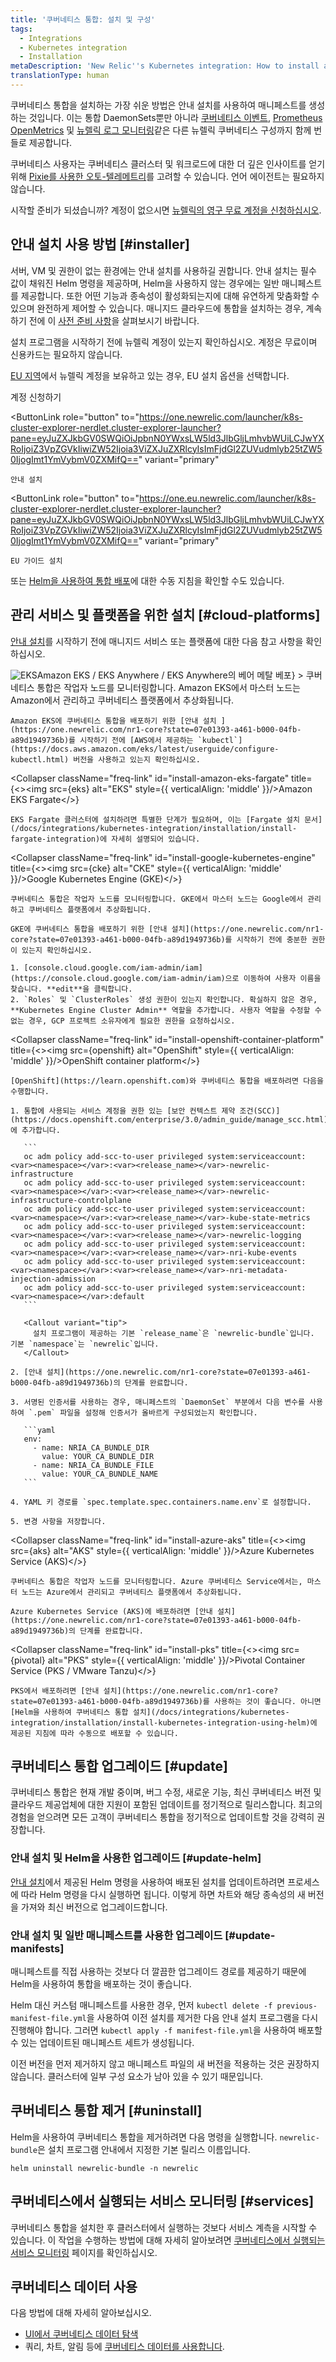 ```yaml
---
title: '쿠버네티스 통합: 설치 및 구성'
tags:
  - Integrations
  - Kubernetes integration
  - Installation
metaDescription: 'New Relic''s Kubernetes integration: How to install and activate the integration, and what data is reported.'
translationType: human
---
```







쿠버네티스 통합을 설치하는 가장 쉬운 방법은 안내 설치를 사용하여 매니페스트를 생성하는 것입니다. 이는 통합 DaemonSets뿐만 아니라 [쿠버네티스 이벤트](/docs/integrations/kubernetes-integration/kubernetes-events/install-kubernetes-events-integration), [Prometheus OpenMetrics](/docs/integrations/prometheus-integrations/get-started/new-relic-prometheus-openmetrics-integration-kubernetes) 및 [뉴렐릭 로그 모니터링](/docs/logs)같은 다른 뉴렐릭 쿠버네티스 구성까지 함께 번들로 제공합니다.

쿠버네티스 사용자는 쿠버네티스 클러스터 및 워크로드에 대한 더 깊은 인사이트를 얻기 위해 [Pixie를 사용한 오토-텔레메트리](/docs/auto-telemetry-pixie/get-started-auto-telemetry-pixie)를 고려할 수 있습니다. 언어 에이전트는 필요하지 않습니다.

시작할 준비가 되셨습니까? 계정이 없으시면 [뉴렐릭의 영구 무료 계정을 신청하십시오](https://newrelic.com/signup).

## 안내 설치 사용 방법 [#installer]

서버, VM 및 권한이 없는 환경에는 안내 설치를 사용하길 권합니다. 안내 설치는 필수 값이 채워진 Helm 명령을 제공하며, Helm을 사용하지 않는 경우에는 일반 매니페스트를 제공합니다. 또한 어떤 기능과 종속성이 활성화되는지에 대해 유연하게 맞춤화할 수 있으며 완전하게 제어할 수 있습니다. 매니지드 클라우드에 통합을 설치하는 경우, 계속하기 전에 이 [사전 준비 사항](#cloud-platforms)을 살펴보시기 바랍니다.

설치 프로그램을 시작하기 전에 뉴렐릭 계정이 있는지 확인하십시오. 계정은 무료이며 신용카드는 필요하지 않습니다.

[EU 지역](/docs/using-new-relic/welcome-new-relic/get-started/our-eu-us-region-data-centers)에서 뉴렐릭 계정을 보유하고 있는 경우, EU 설치 옵션을 선택합니다.

<ButtonGroup>
  <ButtonLink
    data-tessen="stitchedPathLinkClick"
    role="button"
    to="https://newrelic.com/signup"
    variant="primary"
  >
    계정 신청하기
  </ButtonLink>

  <ButtonLink
    role="button"
    to="https://one.newrelic.com/launcher/k8s-cluster-explorer-nerdlet.cluster-explorer-launcher?pane=eyJuZXJkbGV0SWQiOiJpbnN0YWxsLW5ld3JlbGljLmhvbWUiLCJwYXRoIjoiZ3VpZGVkIiwiZW52Ijoia3ViZXJuZXRlcyIsImFjdGl2ZUVudmlyb25tZW50IjogImt1YmVybmV0ZXMifQ=="
    variant="primary"
  >
    안내 설치
  </ButtonLink>

  <ButtonLink
    role="button"
    to="https://one.eu.newrelic.com/launcher/k8s-cluster-explorer-nerdlet.cluster-explorer-launcher?pane=eyJuZXJkbGV0SWQiOiJpbnN0YWxsLW5ld3JlbGljLmhvbWUiLCJwYXRoIjoiZ3VpZGVkIiwiZW52Ijoia3ViZXJuZXRlcyIsImFjdGl2ZUVudmlyb25tZW50IjogImt1YmVybmV0ZXMifQ=="
    variant="primary"
  >
    EU 가이드 설치
  </ButtonLink>
</ButtonGroup>

또는 [Helm을 사용하여 통합 배포](/docs/integrations/kubernetes-integration/installation/install-kubernetes-integration-using-helm)에 대한 수동 지침을 확인할 수도 있습니다.

## 관리 서비스 및 플랫폼을 위한 설치 [#cloud-platforms]

[안내 설치](https://one.newrelic.com/nr1-core?state=07e01393-a461-b000-04fb-a89d1949736b)를 시작하기 전에 매니지드 서비스 또는 플랫폼에 대한 다음 참고 사항을 확인하십시오.

<CollapserGroup>
  <Collapser
    className="freq-link"
    id="install-amazon-eks"
    title={<><img src={eks} alt="EKS" style={{ verticalAlign: 'middle' }}/>Amazon EKS / EKS Anywhere / EKS Anywhere의 베어 메탈 베포</>}
  >
    쿠버네티스 통합은 작업자 노드를 모니터링합니다. Amazon EKS에서 마스터 노드는 Amazon에서 관리하고 쿠버네티스 플랫폼에서 추상화됩니다.

    Amazon EKS에 쿠버네티스 통합을 배포하기 위한 [안내 설치 ](https://one.newrelic.com/nr1-core?state=07e01393-a461-b000-04fb-a89d1949736b)를 시작하기 전에 [AWS에서 제공하는 `kubectl`](https://docs.aws.amazon.com/eks/latest/userguide/configure-kubectl.html) 버전을 사용하고 있는지 확인하십시오.
  </Collapser>

  <Collapser
    className="freq-link"
    id="install-amazon-eks-fargate"
    title={<><img src={eks} alt="EKS" style={{ verticalAlign: 'middle' }}/>Amazon EKS Fargate</>}
  >
    EKS Fargate 클러스터에 설치하려면 특별한 단계가 필요하며, 이는 [Fargate 설치 문서](/docs/integrations/kubernetes-integration/installation/install-fargate-integration)에 자세히 설명되어 있습니다.
  </Collapser>

  <Collapser
    className="freq-link"
    id="install-google-kubernetes-engine"
    title={<><img src={cke} alt="CKE" style={{ verticalAlign: 'middle' }}/>Google Kubernetes Engine (GKE)</>}
  >
    쿠버네티스 통합은 작업자 노드를 모니터링합니다. GKE에서 마스터 노드는 Google에서 관리하고 쿠버네티스 플랫폼에서 추상화됩니다.

    GKE에 쿠버네티스 통합을 배포하기 위한 [안내 설치](https://one.newrelic.com/nr1-core?state=07e01393-a461-b000-04fb-a89d1949736b)를 시작하기 전에 충분한 권한이 있는지 확인하십시오.

    1. [console.cloud.google.com/iam-admin/iam](https://console.cloud.google.com/iam-admin/iam)으로 이동하여 사용자 이름을 찾습니다. **edit**을 클릭합니다.
    2. `Roles` 및 `ClusterRoles` 생성 권한이 있는지 확인합니다. 확실하지 않은 경우, **Kubernetes Engine Cluster Admin** 역할을 추가합니다. 사용자 역할을 수정할 수 없는 경우, GCP 프로젝트 소유자에게 필요한 권한을 요청하십시오.
  </Collapser>

  <Collapser
    className="freq-link"
    id="install-openshift-container-platform"
    title={<><img src={openshift} alt="OpenShift" style={{ verticalAlign: 'middle' }}/>OpenShift container platform</>}
  >
    [OpenShift](https://learn.openshift.com)와 쿠버네티스 통합을 배포하려면 다음을 수행합니다.

    1. 통합에 사용되는 서비스 계정을 권한 있는 [보안 컨텍스트 제약 조건(SCC)](https://docs.openshift.com/enterprise/3.0/admin_guide/manage_scc.html)에 추가합니다.

       ```
       oc adm policy add-scc-to-user privileged system:serviceaccount:<var><namespace></var>:<var><release_name></var>-newrelic-infrastructure
       oc adm policy add-scc-to-user privileged system:serviceaccount:<var><namespace></var>:<var><release_name></var>-newrelic-infrastructure-controlplane
       oc adm policy add-scc-to-user privileged system:serviceaccount:<var><namespace></var>:<var><release_name></var>-kube-state-metrics
       oc adm policy add-scc-to-user privileged system:serviceaccount:<var><namespace></var>:<var><release_name></var>-newrelic-logging
       oc adm policy add-scc-to-user privileged system:serviceaccount:<var><namespace></var>:<var><release_name></var>-nri-kube-events
       oc adm policy add-scc-to-user privileged system:serviceaccount:<var><namespace></var>:<var><release_name></var>-nri-metadata-injection-admission
       oc adm policy add-scc-to-user privileged system:serviceaccount:<var><namespace></var>:default
       ```

       <Callout variant="tip">
         설치 프로그램이 제공하는 기본 `release_name`은 `newrelic-bundle`입니다. 기본 `namespace`는 `newrelic`입니다.
       </Callout>

    2. [안내 설치](https://one.newrelic.com/nr1-core?state=07e01393-a461-b000-04fb-a89d1949736b)의 단계를 완료합니다.

    3. 서명된 인증서를 사용하는 경우, 매니페스트의 `DaemonSet` 부분에서 다음 변수를 사용하여 `.pem` 파일을 설정해 인증서가 올바르게 구성되었는지 확인합니다.

       ```yaml
       env:
         - name: NRIA_CA_BUNDLE_DIR
           value: YOUR_CA_BUNDLE_DIR
         - name: NRIA_CA_BUNDLE_FILE
           value: YOUR_CA_BUNDLE_NAME
       ```

    4. YAML 키 경로를 `spec.template.spec.containers.name.env`로 설정합니다.

    5. 변경 사항을 저장합니다.
  </Collapser>

  <Collapser
    className="freq-link"
    id="install-azure-aks"
    title={<><img src={aks} alt="AKS" style={{ verticalAlign: 'middle' }}/>Azure Kubernetes Service (AKS)</>}
  >
    쿠버네티스 통합은 작업자 노드를 모니터링합니다. Azure 쿠버네티스 Service에서는, 마스터 노드는 Azure에서 관리되고 쿠버네티스 플랫폼에서 추상화됩니다.

    Azure Kubernetes Service (AKS)에 배포하려면 [안내 설치](https://one.newrelic.com/nr1-core?state=07e01393-a461-b000-04fb-a89d1949736b)의 단계를 완료합니다.
  </Collapser>

  <Collapser
    className="freq-link"
    id="install-pks"
    title={<><img src={pivotal} alt="PKS" style={{ verticalAlign: 'middle' }}/>Pivotal Container Service (PKS / VMware Tanzu)</>}
  >
    PKS에서 배포하려면 [안내 설치](https://one.newrelic.com/nr1-core?state=07e01393-a461-b000-04fb-a89d1949736b)를 사용하는 것이 좋습니다. 아니면 [Helm을 사용하여 쿠버네티스 통합 설치](/docs/integrations/kubernetes-integration/installation/install-kubernetes-integration-using-helm)에 제공된 지침에 따라 수동으로 배포할 수 있습니다.
  </Collapser>
</CollapserGroup>

## 쿠버네티스 통합 업그레이드 [#update]

쿠버네티스 통합은 현재 개발 중이며, 버그 수정, 새로운 기능, 최신 쿠버네티스 버전 및 클라우드 제공업체에 대한 지원이 포함된 업데이트를 정기적으로 릴리스합니다. 최고의 경험을 얻으려면 모든 고객이 쿠버네티스 통합을 정기적으로 업데이트할 것을 강력히 권장합니다.

### 안내 설치 및 Helm을 사용한 업그레이드 [#update-helm]

[안내 설치](https://one.newrelic.com/nr1-core?state=07e01393-a461-b000-04fb-a89d1949736b)에서 제공된 Helm 명령을 사용하여 배포된 설치를 업데이트하려면 프로세스에 따라 Helm 명령을 다시 실행하면 됩니다. 이렇게 하면 차트와 해당 종속성의 새 버전을 가져와 최신 버전으로 업그레이드합니다.

### 안내 설치 및 일반 매니페스트를 사용한 업그레이드 [#update-manifests]

<Callout variant="tip">
  매니페스트를 직접 사용하는 것보다 더 깔끔한 업그레이드 경로를 제공하기 때문에 Helm을 사용하여 통합을 배포하는 것이 좋습니다.
</Callout>

Helm 대신 커스텀 매니페스트를 사용한 경우, 먼저 `kubectl delete -f previous-manifest-file.yml`을 사용하여 이전 설치를 제거한 다음 안내 설치 프로그램을 다시 진행해야 합니다. 그러면 `kubectl apply -f manifest-file.yml`을 사용하여 배포할 수 있는 업데이트된 매니페스트 세트가 생성됩니다.

이전 버전을 먼저 제거하지 않고 매니페스트 파일의 새 버전을 적용하는 것은 권장하지 않습니다. 클러스터에 일부 구성 요소가 남아 있을 수 있기 때문입니다.

## 쿠버네티스 통합 제거 [#uninstall]

Helm을 사용하여 쿠버네티스 통합을 제거하려면 다음 명령을 실행합니다. `newrelic-bundle`은 설치 프로그램 안내에서 지정한 기본 릴리스 이름입니다.

```shell
helm uninstall newrelic-bundle -n newrelic
```

## 쿠버네티스에서 실행되는 서비스 모니터링 [#services]

쿠버네티스 통합을 설치한 후 클러스터에서 실행하는 것보다 서비스 계측을 시작할 수 있습니다. 이 작업을 수행하는 방법에 대해 자세히 알아보려면 [쿠버네티스에서 실행되는 서비스 모니터링](/docs/integrations/kubernetes-integration/link-apps-services/monitor-services-running-kubernetes/) 페이지를 확인하십시오.

## 쿠버네티스 데이터 사용

다음 방법에 대해 자세히 알아보십시오.

* [UI에서 쿠버네티스 데이터 탐색](/docs/kubernetes-pixie/kubernetes-integration/understand-use-data/kubernetes-cluster-explorer)
* 쿼리, 차트, 알림 등에 [쿠버네티스 데이터를 사용합니다](/docs/kubernetes-pixie/kubernetes-integration/understand-use-data/find-use-your-kubernetes-data).